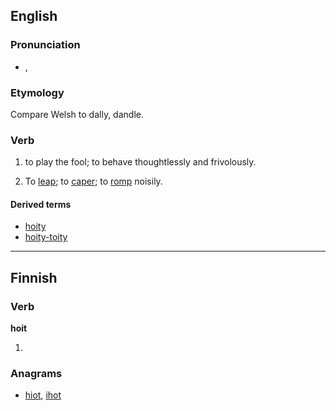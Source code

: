 ==English==

===Pronunciation===
* {{a|UK}} {{IPA|/ˈhɔɪ.ti/}}, {{X-SAMPA|/"hOI.ti/}}

===Etymology===
Compare Welsh {{term|hoetian}} to dally, dandle.

===Verb===
{{head|en|verb}}

# {{archaic}} to play the fool; to behave thoughtlessly and frivolously.
# {{obsolete}} To [[leap]]; to [[caper]]; to [[romp]] noisily.
#: {{rfquotek|Beaumont and Flanders}}

====Derived terms====
* [[hoity]] <!--I presume-->
* [[hoity-toity]]

----

==Finnish==

===Verb===
'''hoit'''

# {{fi-form of|type=verb|pr=second-person|pl=singular|mood=indicative|tense=past|[[hokea]]}}

===Anagrams===
* [[hiot#Finnish|hiot]], [[ihot#Finnish|ihot]]